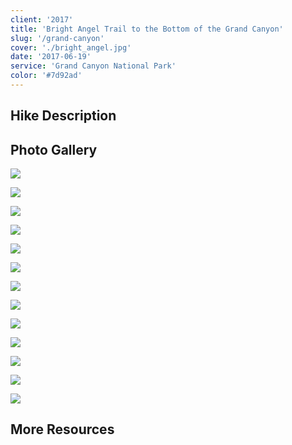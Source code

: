 ```yaml
---
client: '2017'
title: 'Bright Angel Trail to the Bottom of the Grand Canyon'
slug: '/grand-canyon'
cover: './bright_angel.jpg'
date: '2017-06-19'
service: 'Grand Canyon National Park'
color: '#7d92ad'
---
```


## Hike Description

## Photo Gallery

![](./start.jpg)

![](./south_rim.jpg)

![](./carolina.jpg)

![](./halfway_down.jpg)

![](./pano2.jpg)

![](./colorado-river.jpg)

![](./carolina2.jpg)

![](./devils_corkscrew.jpg)

![](./the_bottom.jpg)

![](./black-bridge.jpg)

![](./pano.jpg)

![](./skeleton-point.jpg)

![](./ooh-aah-point.jpg)

## More Resources
